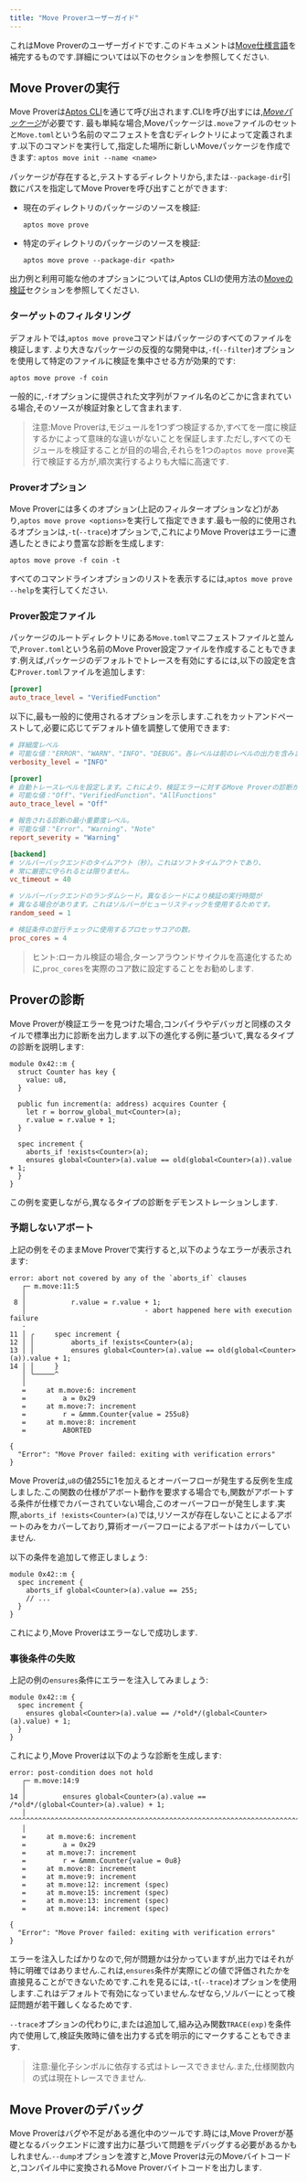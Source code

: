 ```yaml
---
title: "Move Proverユーザーガイド"
---
```






これはMove Proverのユーザーガイドです.このドキュメントは[Move仕様言語](/ja/build/smart-contracts/prover/spec-lang)を補完するものです.詳細については以下のセクションを参照してください.

## Move Proverの実行

Move Proverは[Aptos CLI](/ja/build/cli)を通じて呼び出されます.CLIを呼び出すには,[_Moveパッケージ_](/ja/build/smart-contracts/book/packages)が必要です.
最も単純な場合,Moveパッケージは`.move`ファイルのセットと`Move.toml`という名前のマニフェストを含むディレクトリによって定義されます.以下のコマンドを実行して,指定した場所に新しいMoveパッケージを作成できます:
`aptos move init --name <name>`

パッケージが存在すると,テストするディレクトリから,または`--package-dir`引数にパスを指定してMove Proverを呼び出すことができます:

- 現在のディレクトリのパッケージのソースを検証:
  ```shellscript filename="Terminal"
  aptos move prove
  ```
- 特定のディレクトリのパッケージのソースを検証:
  ```shellscript filename="Terminal"
  aptos move prove --package-dir <path>
  ```

出力例と利用可能な他のオプションについては,Aptos CLIの使用方法の[Moveの検証](/ja/build/cli/working-with-move-contracts.mdx#6-optional-formally-verifying-move-scripts)セクションを参照してください.

### ターゲットのフィルタリング

デフォルトでは,`aptos move prove`コマンドはパッケージのすべてのファイルを検証します.
より大きなパッケージの反復的な開発中は,`-f`(`--filter`)オプションを使用して特定のファイルに検証を集中させる方が効果的です:

```shellscript filename="Terminal"
aptos move prove -f coin
```

一般的に,`-f`オプションに提供された文字列がファイル名のどこかに含まれている場合,そのソースが検証対象として含まれます.

> 注意:Move Proverは,モジュールを1つずつ検証するか,すべてを一度に検証するかによって意味的な違いがないことを保証します.ただし,すべてのモジュールを検証することが目的の場合,それらを1つの`aptos move prove`実行で検証する方が,順次実行するよりも大幅に高速です.

### Proverオプション

Move Proverには多くのオプション(上記のフィルターオプションなど)があり,`aptos move prove <options>`を実行して指定できます.最も一般的に使用されるオプションは,`-t`(`--trace`)オプションで,これによりMove Proverはエラーに遭遇したときにより豊富な診断を生成します:

```shellscript filename="Terminal"
aptos move prove -f coin -t
```

すべてのコマンドラインオプションのリストを表示するには,`aptos move prove --help`を実行してください.

### Prover設定ファイル

パッケージのルートディレクトリにある`Move.toml`マニフェストファイルと並んで,`Prover.toml`という名前のMove Prover設定ファイルを作成することもできます.例えば,パッケージのデフォルトでトレースを有効にするには,以下の設定を含む`Prover.toml`ファイルを追加します:

```toml
[prover]
auto_trace_level = "VerifiedFunction"
```

以下に,最も一般的に使用されるオプションを示します.これをカットアンドペーストして,必要に応じてデフォルト値を調整して使用できます:

```toml
# 詳細度レベル
# 可能な値："ERROR"、"WARN"、"INFO"、"DEBUG"。各レベルは前のレベルの出力を含みます。
verbosity_level = "INFO"

[prover]
# 自動トレースレベルを設定します。これにより、検証エラーに対するMove Proverの診断が強化されます。
# 可能な値："Off"、"VerifiedFunction"、"AllFunctions"
auto_trace_level = "Off"

# 報告される診断の最小重要度レベル。
# 可能な値："Error"、"Warning"、"Note"
report_severity = "Warning"

[backend]
# ソルバーバックエンドのタイムアウト（秒）。これはソフトタイムアウトであり、
# 常に厳密に守られるとは限りません。
vc_timeout = 40

# ソルバーバックエンドのランダムシード。異なるシードにより検証の実行時間が
# 異なる場合があります。これはソルバーがヒューリスティックを使用するためです。
random_seed = 1

# 検証条件の並行チェックに使用するプロセッサコアの数。
proc_cores = 4
```

> ヒント:ローカル検証の場合,ターンアラウンドサイクルを高速化するために,`proc_cores`を実際のコア数に設定することをお勧めします.

## Proverの診断

Move Proverが検証エラーを見つけた場合,コンパイラやデバッガと同様のスタイルで標準出力に診断を出力します.以下の進化する例に基づいて,異なるタイプの診断を説明します:

```move
module 0x42::m {
  struct Counter has key {
    value: u8,
  }

  public fun increment(a: address) acquires Counter {
    let r = borrow_global_mut<Counter>(a);
    r.value = r.value + 1;
  }

  spec increment {
    aborts_if !exists<Counter>(a);
    ensures global<Counter>(a).value == old(global<Counter>(a)).value + 1;
  }
}
```

この例を変更しながら,異なるタイプの診断をデモンストレーションします.

### 予期しないアボート

上記の例をそのままMove Proverで実行すると,以下のようなエラーが表示されます:

```shellscript filename="Terminal"
error: abort not covered by any of the `aborts_if` clauses
   ┌─ m.move:11:5
   │
 8 │           r.value = r.value + 1;
   │                             - abort happened here with execution failure
   ·
11 │ ╭     spec increment {
12 │ │         aborts_if !exists<Counter>(a);
13 │ │         ensures global<Counter>(a).value == old(global<Counter>(a)).value + 1;
14 │ │     }
   │ ╰─────^
   │
   =     at m.move:6: increment
   =         a = 0x29
   =     at m.move:7: increment
   =         r = &mmm.Counter{value = 255u8}
   =     at m.move:8: increment
   =         ABORTED

{
  "Error": "Move Prover failed: exiting with verification errors"
}
```

Move Proverは,`u8`の値255に1を加えるとオーバーフローが発生する反例を生成しました.この関数の仕様がアボート動作を要求する場合でも,関数がアボートする条件が仕様でカバーされていない場合,このオーバーフローが発生します.実際,`aborts_if !exists<Counter>(a)`では,リソースが存在しないことによるアボートのみをカバーしており,算術オーバーフローによるアボートはカバーしていません.

以下の条件を追加して修正しましょう:

```move
module 0x42::m {
  spec increment {
    aborts_if global<Counter>(a).value == 255;
    // ...
  }
}
```

これにより,Move Proverはエラーなしで成功します.

### 事後条件の失敗

上記の例の`ensures`条件にエラーを注入してみましょう:

```move
module 0x42::m {
  spec increment {
    ensures global<Counter>(a).value == /*old*/(global<Counter>(a).value) + 1;
  }
}
```

これにより,Move Proverは以下のような診断を生成します:

```shellscript filename="Terminal"
error: post-condition does not hold
   ┌─ m.move:14:9
   │
14 │         ensures global<Counter>(a).value == /*old*/(global<Counter>(a).value) + 1;
   │         ^^^^^^^^^^^^^^^^^^^^^^^^^^^^^^^^^^^^^^^^^^^^^^^^^^^^^^^^^^^^^^^^^^^^^^^^^^
   │
   =     at m.move:6: increment
   =         a = 0x29
   =     at m.move:7: increment
   =         r = &mmm.Counter{value = 0u8}
   =     at m.move:8: increment
   =     at m.move:9: increment
   =     at m.move:12: increment (spec)
   =     at m.move:15: increment (spec)
   =     at m.move:13: increment (spec)
   =     at m.move:14: increment (spec)

{
  "Error": "Move Prover failed: exiting with verification errors"
}
```

エラーを注入したばかりなので,何が問題かは分かっていますが,出力ではそれが特に明確ではありません.これは,`ensures`条件が実際にどの値で評価されたかを直接見ることができないためです.これを見るには,`-t`(`--trace`)オプションを使用します.これはデフォルトで有効になっていません.なぜなら,ソルバーにとって検証問題が若干難しくなるためです.

`--trace`オプションの代わりに,または追加して,組み込み関数`TRACE(exp)`を条件内で使用して,検証失敗時に値を出力する式を明示的にマークすることもできます.

> 注意:量化子シンボルに依存する式はトレースできません.また,仕様関数内の式は現在トレースできません.

## Move Proverのデバッグ

Move Proverはバグや不足がある進化中のツールです.時には,Move Proverが基礎となるバックエンドに渡す出力に基づいて問題をデバッグする必要があるかもしれません.`--dump`オプションを渡すと,Move Proverは元のMoveバイトコードと,コンパイル中に変換されるMove Proverバイトコードを出力します.
